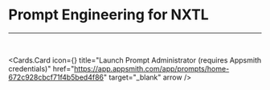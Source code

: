 
# Prompt Engineering for NXTL

<hr />

<br />

<Cards.Card
  icon={<BoxIcon />}
  title="Launch Prompt Administrator (requires Appsmith credentials)"
  href="https://app.appsmith.com/app/prompts/home-672c928cbcf71f4b5bed4f86"
  target="_blank"
  arrow
/>
